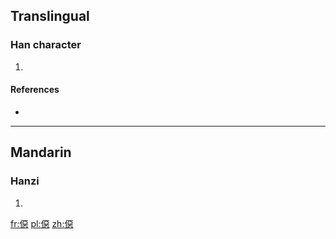 ==Translingual==

===Han character===
{{Han char|rn=9|rad=人|as=12|sn=14|four=|canj=人一一心 (OMMP), X人一一心 (XOMMP)|ids=⿰[[亻]][[惡]]}}

# {{defn|Han|sort=人12}}

====References====
* {{Han ref|kx=0117.230|dkj=01126|dj=0249.080|hdz=10217.030|uh=50EB|ud=20715}}

----

==Mandarin==

===Hanzi===
{{cmn-hanzi|pin=[[è]] ([[e4]])|wg=o<sup>4</sup>}}

# {{defn|lang=cmn|sort=人12}}

[[fr:僫]]
[[pl:僫]]
[[zh:僫]]